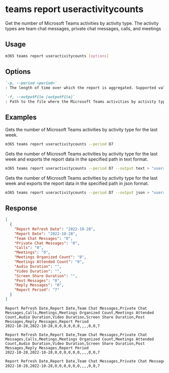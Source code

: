 
# teams report useractivitycounts

Get the number of Microsoft Teams activities by activity type. The activity types are team chat messages, private chat messages, calls, and meetings

## Usage

```sh
m365 teams report useractivitycounts [options]
```

## Options

```md definition-list
`-p, --period <period>`
: The length of time over which the report is aggregated. Supported values `D7`, `D30`, `D90`, `D180`.

`-f, --outputFile [outputFile]`
: Path to the file where the Microsoft Teams activities by activity type report should be stored in.
```

<Global />

## Examples

Gets the number of Microsoft Teams activities by activity type for the last week.

```sh
m365 teams report useractivitycounts --period D7
```

Gets the number of Microsoft Teams activities by activity type for the last week and exports the report data in the specified path in text format.

```sh
m365 teams report useractivitycounts --period D7 --output text > "useractivitycounts.txt"
```

Gets the number of Microsoft Teams activities by activity type for the last week and exports the report data in the specified path in json format.

```sh
m365 teams report useractivitycounts --period D7 --output json > "useractivitycounts.json"
```

## Response

<Tabs>
  <TabItem value="JSON">

  ``` json
  [
    {
      "Report Refresh Date": "2022-10-28",
      "Report Date": "2022-10-28",
      "Team Chat Messages": "0",
      "Private Chat Messages": "0",
      "Calls": "0",
      "Meetings": "0",
      "Meetings Organized Count": "0",
      "Meetings Attended Count": "0",
      "Audio Duration": "",
      "Video Duration": "",
      "Screen Share Duration": "",
      "Post Messages": "0",
      "Reply Messages": "0",
      "Report Period": "7"
    }
  ]
  ```

  </TabItem>
  <TabItem value="Text">

  ``` text
  Report Refresh Date,Report Date,Team Chat Messages,Private Chat Messages,Calls,Meetings,Meetings Organized Count,Meetings Attended Count,Audio Duration,Video Duration,Screen Share Duration,Post Messages,Reply Messages,Report Period
  2022-10-28,2022-10-28,0,0,0,0,0,0,,,,0,0,7
  ```

  </TabItem>
  <TabItem value="CSV">

  ``` text
  Report Refresh Date,Report Date,Team Chat Messages,Private Chat Messages,Calls,Meetings,Meetings Organized Count,Meetings Attended Count,Audio Duration,Video Duration,Screen Share Duration,Post Messages,Reply Messages,Report Period
  2022-10-28,2022-10-28,0,0,0,0,0,0,,,,0,0,7
  ```

  </TabItem>
  <TabItem value="Markdown">

  ```md
  Report Refresh Date,Report Date,Team Chat Messages,Private Chat Messages,Calls,Meetings,Meetings Organized Count,Meetings Attended Count,Audio Duration,Video Duration,Screen Share Duration,Post Messages,Reply Messages,Report Period
  2022-10-28,2022-10-28,0,0,0,0,0,0,,,,0,0,7
  ```

  </TabItem>
</Tabs>

